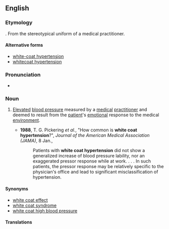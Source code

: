 {{also|white-coat hypertension|whitecoat hypertension}}
==English==
{{wikipedia}}

===Etymology===
{{compound|en|white coat|hypertension}}. 
From the stereotypical uniform of a medical practitioner.

====Alternative forms====
* [[white-coat hypertension]]
* [[whitecoat hypertension]]

===Pronunciation===
* {{audio|en|En-au-white coat hypertension.ogg|Audio (AU)}}

===Noun===
{{en-noun|-}}

# {{lb|en|medicine|idiomatic}} [[elevate|Elevated]] [[blood pressure]] measured by a [[medical]] [[practitioner]] and deemed to result from the [[patient]]'s [[emotional]] response to the medical [[environment]].
#* '''1988''', T. G. Pickering ''et al.'', "How common is '''white coat hypertension'''?", ''Journal of the American Medical Association (JAMA)'', 8 Jan.,
#*: Patients with '''white coat hypertension''' did not show a generalized increase of blood pressure lability, nor an exaggerated pressor response while at work. . . . In such patients, the pressor response may be relatively specific to the physician's office and lead to significant misclassification of hypertension.

====Synonyms====
* [[white coat effect]] 
* [[white coat syndrome]] 
* [[white coat high blood pressure]]

====Translations====
{{trans-top|elevated blood pressure}}
{{trans-mid}}
{{trans-bottom}}